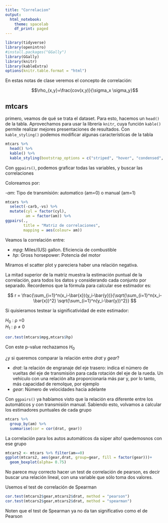 ```yaml
---
title: "Correlacion"
output:
  html_notebook:
    theme: spacelab
    df_print: paged
---
```


```r
library(tidyverse)
library(openintro)
#install.packages("GGally")
library(GGally)
library(knitr)
library(kableExtra)
options(knitr.table.format = "html") 
```


En estas notas de clase veremos el concepto de correlación: 

$$\rho_{x,y}=\frac{cov(x,y)}{\sigma_x \sigma_y}$$

## mtcars

primero, veamos de qué se trata el dataset. Para esto, hacemos un `head()` de la tabla. Aprovechamos para usar la librería `knitr`, cuya función `kable()` permite realizar mejores presentaciones de resultados. Con `kable_styling()` podemos modificar algunas características de la tabla


```r
mtcars %>% 
  head() %>% 
  kable() %>% 
  kable_styling(bootstrap_options = c("striped", "hover", "condensed", "responsive"))
```


Con `ggpairs()`, podemos graficar todas las variables, y buscar las correlaciones

Coloreamos por:

-$am$: Tipo de transmisión: automatico (am=0) o manual (am=1)


```r
mtcars %>% 
  select(-carb,-vs) %>% 
  mutate(cyl = factor(cyl),
         am = factor(am)) %>% 
ggpairs(., 
        title = "Matriz de correlaciones",
        mapping = aes(colour= am))
```


Veamos la correlación entre:

- $mpg$: Miles/(US) gallon. Eficiencia de combustible
- $hp$: Gross horsepower: Potencia del motor

Miramos el scatter plot y pareciera haber una relación negativa. 

La mitad superior de la matriz muestra la estimación puntual de la correlación, para todos los datos y considerando cada conjunto por separado. Recordemos que la fórmula para calcular ese estimador es:


$$
r = \frac{\sum_{i=1}^n(x_i-\bar{x})(y_i-\bar{y})}{\sqrt{\sum_{i=1}^n(x_i-\bar{x})^2} \sqrt{\sum_{i=1}^n(y_i-\bar{y})^2}}
$$



Si quisieramos testear la significatividad de este estimador:

$H_0$ : ρ =0        
$H_1$ : ρ $\neq$ 0      

```r
cor.test(mtcars$mpg,mtcars$hp)
```

Con este p-value rechazamos $H_0$


¿y si queremos comparar la relación entre $drat$ y $gear$?

- $drat$:  la relación de engranaje del eje trasero: indica el número de vueltas del eje de transmisión para cada rotación del eje de la rueda. Un vehículo con una relación alta proporcionaría más par y, por lo tanto, más capacidad de remolque, por ejemplo
- $gear$: Número de velocidades hacia adelante

Con `ggpairs()` ya habíamos visto que la relación era diferente entre los automáticos y con transmisión manual. Sabiendo esto, volvamos a calcular los estimadores puntuales de cada grupo 

```r
mtcars %>% 
  group_by(am) %>% 
  summarise(cor = cor(drat, gear))
```

La correlación para los autos automáticos da súper alto! quedemosnos con ese grupo

```r
mtcars2 <- mtcars %>% filter(am==0)
ggplot(mtcars2, aes(gear,drat, group=gear, fill = factor(gear)))+
  geom_boxplot(alpha= 0.75)
```


No parece muy correcto hacer un test de correlación de pearson, es decir buscar una relación lineal, con una variable que sólo toma dos valores.

Usemos el test de correlación de Spearman

```r

cor.test(mtcars2$gear,mtcars2$drat, method = "pearson")
cor.test(mtcars2$gear,mtcars2$drat, method = "spearman")
```


Noten que el test de Spearman ya no da tan significativo como el de Pearson